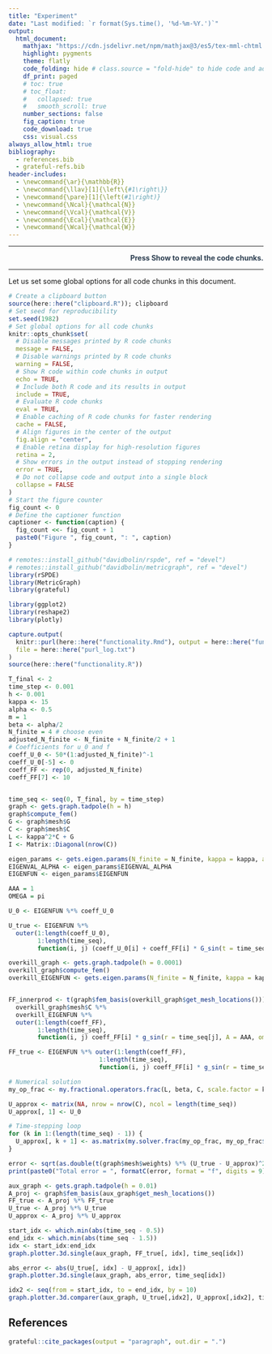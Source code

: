 ```yaml
---
title: "Experiment"
date: "Last modified: `r format(Sys.time(), '%d-%m-%Y.')`"
output:
  html_document:
    mathjax: "https://cdn.jsdelivr.net/npm/mathjax@3/es5/tex-mml-chtml.js"
    highlight: pygments
    theme: flatly
    code_folding: hide # class.source = "fold-hide" to hide code and add a button to show it
    df_print: paged
    # toc: true
    # toc_float:
    #   collapsed: true
    #   smooth_scroll: true
    number_sections: false
    fig_caption: true
    code_download: true
    css: visual.css
always_allow_html: true
bibliography: 
  - references.bib
  - grateful-refs.bib
header-includes:
  - \newcommand{\ar}{\mathbb{R}}
  - \newcommand{\llav}[1]{\left\{#1\right\}}
  - \newcommand{\pare}[1]{\left(#1\right)}
  - \newcommand{\Ncal}{\mathcal{N}}
  - \newcommand{\Vcal}{\mathcal{V}}
  - \newcommand{\Ecal}{\mathcal{E}}
  - \newcommand{\Wcal}{\mathcal{W}}
---
```



<div style="color: #2c3e50; text-align: right;">
********  
<strong>Press Show to reveal the code chunks.</strong>  

********
</div>


Let us set some global options for all code chunks in this document.


```r
# Create a clipboard button
source(here::here("clipboard.R")); clipboard
# Set seed for reproducibility
set.seed(1982) 
# Set global options for all code chunks
knitr::opts_chunk$set(
  # Disable messages printed by R code chunks
  message = FALSE,    
  # Disable warnings printed by R code chunks
  warning = FALSE,    
  # Show R code within code chunks in output
  echo = TRUE,        
  # Include both R code and its results in output
  include = TRUE,     
  # Evaluate R code chunks
  eval = TRUE,       
  # Enable caching of R code chunks for faster rendering
  cache = FALSE,      
  # Align figures in the center of the output
  fig.align = "center",
  # Enable retina display for high-resolution figures
  retina = 2,
  # Show errors in the output instead of stopping rendering
  error = TRUE,
  # Do not collapse code and output into a single block
  collapse = FALSE
)
# Start the figure counter
fig_count <- 0
# Define the captioner function
captioner <- function(caption) {
  fig_count <<- fig_count + 1
  paste0("Figure ", fig_count, ": ", caption)
}
```



```r
# remotes::install_github("davidbolin/rspde", ref = "devel")
# remotes::install_github("davidbolin/metricgraph", ref = "devel")
library(rSPDE)
library(MetricGraph)
library(grateful)

library(ggplot2)
library(reshape2)
library(plotly)
```



```r
capture.output(
  knitr::purl(here::here("functionality.Rmd"), output = here::here("functionality.R")),
  file = here::here("purl_log.txt")
)
source(here::here("functionality.R"))
```



```r
T_final <- 2
time_step <- 0.001 
h <- 0.001 
kappa <- 15
alpha <- 0.5 
m = 1
beta <- alpha/2
N_finite = 4 # choose even
adjusted_N_finite <- N_finite + N_finite/2 + 1
# Coefficients for u_0 and f
coeff_U_0 <- 50*(1:adjusted_N_finite)^-1
coeff_U_0[-5] <- 0
coeff_FF <- rep(0, adjusted_N_finite)
coeff_FF[7] <- 10


time_seq <- seq(0, T_final, by = time_step)
graph <- gets.graph.tadpole(h = h)
graph$compute_fem()
G <- graph$mesh$G
C <- graph$mesh$C
L <- kappa^2*C + G
I <- Matrix::Diagonal(nrow(C))

eigen_params <- gets.eigen.params(N_finite = N_finite, kappa = kappa, alpha = alpha, graph = graph)
EIGENVAL_ALPHA <- eigen_params$EIGENVAL_ALPHA
EIGENFUN <- eigen_params$EIGENFUN

AAA = 1
OMEGA = pi

U_0 <- EIGENFUN %*% coeff_U_0

U_true <- EIGENFUN %*% 
  outer(1:length(coeff_U_0), 
        1:length(time_seq), 
        function(i, j) (coeff_U_0[i] + coeff_FF[i] * G_sin(t = time_seq[j], A = AAA, lambda_j_alpha_half = EIGENVAL_ALPHA[i], omega = OMEGA) ) * exp(-EIGENVAL_ALPHA[i] * time_seq[j]))

overkill_graph <- gets.graph.tadpole(h = 0.0001)
overkill_graph$compute_fem()
overkill_EIGENFUN <- gets.eigen.params(N_finite = N_finite, kappa = kappa, alpha = alpha, graph = overkill_graph)$EIGENFUN


FF_innerprod <- t(graph$fem_basis(overkill_graph$get_mesh_locations())) %*%
  overkill_graph$mesh$C %*%
  overkill_EIGENFUN %*%
  outer(1:length(coeff_FF), 
        1:length(time_seq), 
        function(i, j) coeff_FF[i] * g_sin(r = time_seq[j], A = AAA, omega = OMEGA))

FF_true <- EIGENFUN %*% outer(1:length(coeff_FF), 
                         1:length(time_seq), 
                         function(i, j) coeff_FF[i] * g_sin(r = time_seq[j], A = AAA, omega = OMEGA))

# Numerical solution
my_op_frac <- my.fractional.operators.frac(L, beta, C, scale.factor = kappa^2, m = m, time_step)

U_approx <- matrix(NA, nrow = nrow(C), ncol = length(time_seq))
U_approx[, 1] <- U_0

# Time-stepping loop
for (k in 1:(length(time_seq) - 1)) {
  U_approx[, k + 1] <- as.matrix(my.solver.frac(my_op_frac, my_op_frac$C %*% U_approx[, k] + time_step * FF_innerprod[, k + 1]))
}

error <- sqrt(as.double(t(graph$mesh$weights) %*% (U_true - U_approx)^2 %*% rep(time_step, ncol(U_true))))
print(paste0("Total error = ", formatC(error, format = "f", digits = 9)))
```

```r
aux_graph <- gets.graph.tadpole(h = 0.01)
A_proj <- graph$fem_basis(aux_graph$get_mesh_locations())
FF_true <- A_proj %*% FF_true
U_true <- A_proj %*% U_true
U_approx <- A_proj %*% U_approx
```


```r
start_idx <- which.min(abs(time_seq - 0.5))
end_idx <- which.min(abs(time_seq - 1.5))
idx <- start_idx:end_idx
graph.plotter.3d.single(aux_graph, FF_true[, idx], time_seq[idx])
```


```r
abs_error <- abs(U_true[, idx] - U_approx[, idx])
graph.plotter.3d.single(aux_graph, abs_error, time_seq[idx])
```


```r
idx2 <- seq(from = start_idx, to = end_idx, by = 10)
graph.plotter.3d.comparer(aux_graph, U_true[,idx2], U_approx[,idx2], time_seq[idx2])
```


## References

```r
grateful::cite_packages(output = "paragraph", out.dir = ".")
```

